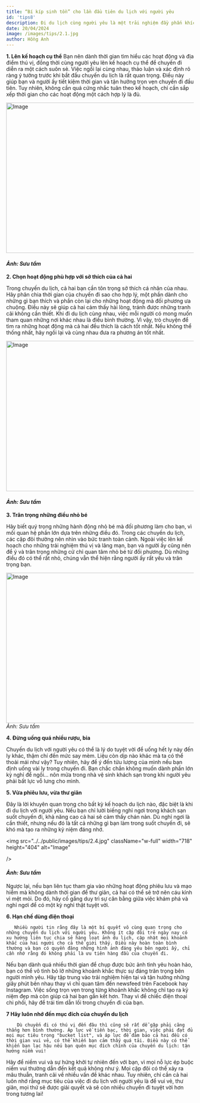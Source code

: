 ```yaml
---
title: “Bí kíp sinh tồn” cho lần đầu tiên du lịch với người yêu
id: 'tips8'
description: Đi du lịch cùng người yêu là một trải nghiệm đầy phấn khích, nhưng cũng chứa đựng nhiều thử thách mà không phải cặp đôi nào cũng có thể vượt qua. Vì vậy, không ít cặp đôi đã chia tay ngay sau lần đầu tiên du lịch cùng nhau. Bài viết dưới đây sẽ chia sẻ với bạn một số bí quyết giúp hai bạn có thể tận hưởng chuyến du lịch đầu tiên một cách trọn vẹn nhất.
date: 20/04/2024
image: /images/tips/2.1.jpg
author: Hồng Anh
---
```


**1. Lên kế hoạch cụ thể**
Bạn nên dành thời gian tìm hiểu các hoạt động và địa điểm thú vị, đồng thời cùng người yêu lên kế hoạch cụ thể để chuyến đi diễn ra một cách suôn sẻ. Việc ngồi lại cùng nhau, thảo luận và xác định rõ ràng ý tưởng trước khi bắt đầu chuyến du lịch là rất quan trọng. Điều này giúp bạn và người ấy tiết kiệm thời gian và tận hưởng trọn vẹn chuyến đi đầu tiên. Tuy nhiên, không cần quá cứng nhắc tuân theo kế hoạch, chỉ cần sắp xếp thời gian cho các hoạt động một cách hợp lý là đủ.

<img
	src="../../public/images/tips/2.1.jpg"
	className="w-full"
	width="718"
	height="404"
	alt="Image"
/>

#### _Ảnh: Sưu tầm_

**2. Chọn hoạt động phù hợp với sở thích của cả hai**

Trong chuyến du lịch, cả hai bạn cần tôn trọng sở thích cá nhân của nhau. Hãy phân chia thời gian của chuyến đi sao cho hợp lý, một phần dành cho những gì bạn thích và phần còn lại cho những hoạt động mà đối phương ưa chuộng. Điều này sẽ giúp cả hai cảm thấy hài lòng, tránh được những tranh cãi không cần thiết. Khi đi du lịch cùng nhau, việc mỗi người có mong muốn tham quan những nơi khác nhau là điều bình thường. Vì vậy, trò chuyện để tìm ra những hoạt động mà cả hai đều thích là cách tốt nhất. Nếu không thể thống nhất, hãy ngồi lại và cùng nhau đưa ra phương án tốt nhất.

<img
	src="../../public/images/tips/2.2.jpg"
	className="w-full"
	width="718"
	height="404"
	alt="Image"
/>

#### _Ảnh: Sưu tầm_

**3. Trân trọng những điều nhỏ bé**

Hãy biết quý trọng những hành động nhỏ bé mà đối phương làm cho bạn, vì mối quan hệ phần lớn dựa trên những điều đó. Trong các chuyến du lịch, các cặp đôi thường nên nhìn vào bức tranh toàn cảnh. Ngoài việc lên kế hoạch cho những trải nghiệm thú vị và lãng mạn, bạn và người ấy cũng nên để ý và trân trọng những cử chỉ quan tâm nhỏ bé từ đối phương. Dù những điều đó có thể rất nhỏ, chúng vẫn thể hiện rằng người ấy rất yêu và trân trọng bạn.

<img
	src="../../public/images/tips/2.3.webp"
	className="w-full"
	width="718"
	height="404"
	alt="Image"
/>
*Ảnh: Sưu tầm*

**4. Đừng uống quá nhiều rượu, bia**

Chuyến du lịch với người yêu có thể là lý do tuyệt vời để uống hết ly này đến ly khác, thậm chí đến mức say mèm. Liệu còn dịp nào khác mà ta có thể thoải mái như vậy?
Tuy nhiên, hãy để ý đến tửu lượng của mình nếu bạn định uống vài ly trong chuyến đi. Bạn chắc chắn không muốn dành phần lớn kỳ nghỉ để ngồi… nôn mửa trong nhà vệ sinh khách sạn trong khi người yêu phải bất lực vỗ lưng cho mình.

**5. Vừa phiêu lưu, vừa thư giãn**

Đây là lời khuyên quan trọng cho bất kỳ kế hoạch du lịch nào, đặc biệt là khi đi du lịch với người yêu. Nếu bạn chỉ lười biếng nghỉ ngơi trong khách sạn suốt chuyến đi, khả năng cao cả hai sẽ cảm thấy chán nản. Dù nghỉ ngơi là cần thiết, nhưng nếu đó là tất cả những gì bạn làm trong suốt chuyến đi, sẽ khó mà tạo ra những kỷ niệm đáng nhớ.

<img
src="../../public/images/tips/2.4.jpg"
className="w-full"
width="718"
height="404"
alt="Image"

/>
#### _Ảnh: Sưu tầm_

Ngược lại, nếu bạn liên tục tham gia vào những hoạt động phiêu lưu và mạo hiểm mà không dành thời gian để thư giãn, cả hai có thể sẽ trở nên cáu kỉnh vì mệt mỏi. Do đó, hãy cố gắng duy trì sự cân bằng giữa việc khám phá và nghỉ ngơi để có một kỳ nghỉ thật tuyệt vời.

**6. Hạn chế dùng điện thoại**

       Nhiều người tin rằng đây là một bí quyết vô cùng quan trọng cho những chuyến du lịch với người yêu. Không ít cặp đôi trẻ ngày nay có xu hướng liên tục chia sẻ hàng loạt ảnh du lịch, cập nhật mọi khoảnh khắc của hai người cho cả thế giới thấy. Điều này hoàn toàn bình thường và bạn có quyền đăng những hình ảnh đáng yêu bên người ấy, chỉ cần nhớ rằng đó không phải là ưu tiên hàng đầu của chuyến đi.

Nếu bạn dành quá nhiều thời gian để chụp được bức ảnh tình yêu hoàn hảo, bạn có thể vô tình bỏ lỡ những khoảnh khắc thực sự đáng trân trọng bên người mình yêu. Hãy tập trung vào trải nghiệm hiện tại và tận hưởng những giây phút bên nhau thay vì chỉ quan tâm đến newsfeed trên Facebook hay Instagram. Việc sống trọn vẹn trong từng khoảnh khắc không chỉ tạo ra kỷ niệm đẹp mà còn giúp cả hai bạn gắn kết hơn. Thay vì để chiếc điện thoại chi phối, hãy để trái tim dẫn lối trong chuyến đi của bạn.

**7 Hãy luôn nhớ đến mục đích của chuyến du lịch**

        Dù chuyến đi có thú vị đến đâu thì cũng sẽ rất dễ gặp phải căng thẳng hơn bình thường. Áp lực về tiền bạc, thời gian, việc phải đạt đủ mọi mục tiêu trong "bucket list", và áp lực để đảm bảo cả hai đều có thời gian vui vẻ, có thể khiến bạn cảm thấy quá tải. Điều này có thể khiến bạn lạc hậu nếu bạn quên mục đích chính của chuyến du lịch: tận hưởng niềm vui!

Hãy để niềm vui và sự hứng khởi tự nhiên đến với bạn, vì mọi nỗ lực ép buộc niềm vui thường dẫn đến kết quả không như ý. Mọi cặp đôi có thể xảy ra mâu thuẫn, tranh cãi về nhiều vấn đề khác nhau. Tuy nhiên, chỉ cần cả hai luôn nhớ rằng mục tiêu của việc đi du lịch với người yêu là để vui vẻ, thư giãn, mọi thứ sẽ được giải quyết và sẽ còn nhiều chuyến đi tuyệt vời hơn trong tương lai!

